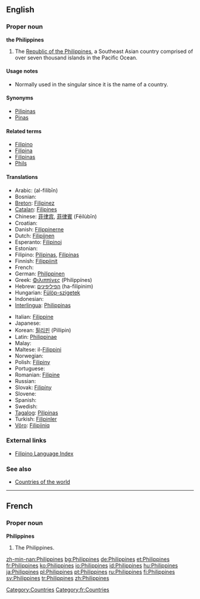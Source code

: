 ==English==

===Proper noun===
{{wikipedia}}
'''the Philippines'''

# The [[Republic of the Philippines]], a Southeast Asian country comprised of over seven thousand islands in the Pacific Ocean.

====Usage notes====
* Normally used in the singular since it is the name of a country.

====Synonyms====
*[[Pilipinas]]
*[[Pinas]]

====Related terms====
*[[Filipino]]
*[[Filipina]]
*[[Filipinas]]
*[[Phils]]

====Translations====
{{top}}
*Arabic: {{ARchar|[[الفلبين]]}} (al-filibīn)
*Bosnian: {{t-|bs|Filipini|m|p}}
*[[Breton]]: [[Filipinez]]
*[[Catalan]]: [[Filipines]] {{f|p}}
*Chinese: [[菲律宾]], [[菲律賓]] (Fēilùbīn)
*Croatian: {{t-|hr|Filipini|m|p}}
*Danish: [[Filippinerne]]
*Dutch: [[Filipijnen]] {{p}}
*Esperanto: [[Filipinoj]] {{p}}
*Estonian: {{t-|et|Filipiinid}}
*Filipino: [[Pilipinas]], [[Filipinas]]
*Finnish: [[Filippiinit]] {{p}}
*French: {{t+|fr|Philippines|f|p}}
*German: [[Philippinen]] {{p}}
*Greek: [[Φιλιππίνες]] (Philippínes)
*Hebrew: [[הפיליפינים]] (ha-filipinim) {{p}}
*Hungarian: [[Fülöp-szigetek]] {{p}}
*Indonesian: {{t-|id|Filipina|xs=Indonesian}}
*[[Interlingua]]: [[Philippinas]]
{{mid}}
*Italian: [[Filippine]] {{f|p}}
* Japanese: {{t+|ja|フィリピン|tr=Firipin}}
*Korean: [[필리핀]] (Pillipin)
*Latin: [[Philippinae]] {{f|p}}
*Malay: {{t-|ms|Filipina|xs=Malay}}
*Maltese: il-[[Filippini]]
*Norwegian: {{t-|no|Filippinene}}
*Polish: [[Filipiny]]
* Portuguese: {{t+|pt|Filipinas|f|p}}
*Romanian: [[Filipine]] {{f|p}}
* Russian: {{t-|ru|Филиппины|f|p|tr=Filippíny}}
*Slovak: [[Filipíny]] {{f|p}}
* Slovene: {{t-|sl|Filipini|m|p}}
* Spanish: {{t+|es|Filipinas|f|p}}
*Swedish: {{t+|sv|Filippinerna}}
*[[Tagalog]]: [[Pilipinas]]
*Turkish: [[Filipinler]] {{p}}
*[[Võro]]: [[Filipiiniq]]
{{bottom}}

===External links===
*[[Wiktionary:Filipino_index|Filipino Language Index]]

===See also===
*[[Countries of the world]]

----

==French==

===Proper noun===
'''Philippines'''

# The Philippines.

[[Category:Countries]]
[[Category:fr:Countries]]

[[zh-min-nan:Philippines]]
[[bg:Philippines]]
[[de:Philippines]]
[[et:Philippines]]
[[fr:Philippines]]
[[ko:Philippines]]
[[io:Philippines]]
[[id:Philippines]]
[[hu:Philippines]]
[[ja:Philippines]]
[[pl:Philippines]]
[[pt:Philippines]]
[[ru:Philippines]]
[[fi:Philippines]]
[[sv:Philippines]]
[[tr:Philippines]]
[[zh:Philippines]]